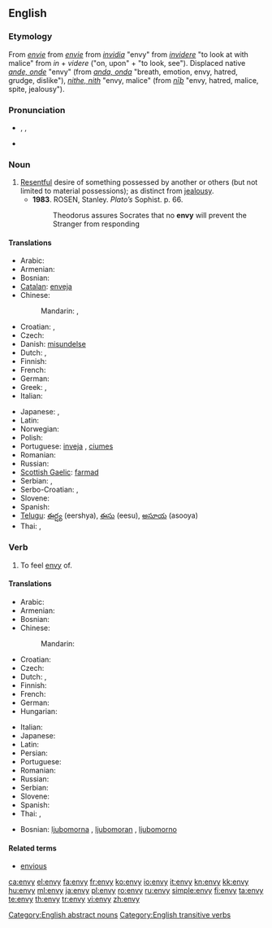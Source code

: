 ==English==

===Etymology===
From {{etyl|enm}} ''[[envie#Middle English|envie]]'' from {{etyl|fro}} ''[[envie#Old French|envie]]'' from {{etyl|la}} ''[[invidia#Latin|invidia]]'' "envy" from ''[[invidere#Latin|invidere]]'' "to look at with malice" from ''in'' + ''videre'' ("on, upon" + "to look, see"). Displaced native {{enm}} ''[[ande#Middle English|ande, onde]]'' "envy" (from {{ang}} ''[[anda#Old English|anda, onda]]'' "breath, emotion, envy, hatred, grudge, dislike"), {{enm}} ''[[nith#Middle English|nithe, nith]]'' "envy, malice" (from {{ang}} ''[[niþ#Old English|nīþ]]'' "envy, hatred, malice, spite, jealousy").

===Pronunciation===
* {{a|UK}} {{enPR|ĕn'vē}}, {{IPA|/ˈɛnviː/}}, {{SAMPA|/"Envi:/}}
* {{audio|En-us-envy.ogg|Audio (US)}}

===Noun===
{{en-noun|envies|-}}

# [[resentful|Resentful]] desire of something possessed by another or others (but not limited to material possessions); as distinct from [[jealousy]].
#* '''1983'''.  ROSEN, Stanley.  ''Plato’s'' Sophist.  p. 66.
#*: Theodorus assures Socrates that no '''envy''' will prevent the Stranger from responding

====Translations====
{{trans-top|envy}}
* Arabic: {{t|ar|حسد|m|tr=Hasad}}
* Armenian: {{t-|hy|նախանձ|tr=naxanj}}
* Bosnian: {{t-|bs|ljubomora|f}}
* [[Catalan]]: [[enveja]] {{f}}
* Chinese:
*: Mandarin: {{t|cmn|妒嫉|tr=dùjí|sc=Hani}},  {{t-|cmn|羡慕|tr=xiànmù|sc=Hani}}
* Croatian: {{t-|hr|zavist|f|alt=závist}}, {{t-|hr|ljubomora|f|alt=ljubòmora}}
* Czech: {{t-|cs|závist|f}}
* Danish: [[misundelse]]
* Dutch: {{t+|nl|afgunst|f}}, {{t+|nl|nijd|m|alt=nĳd}}
* Finnish: {{t-|fi|kateus|m}}
* French: {{t+|fr|envie|f}}
* German: {{t+|de|Neid|m}}
* Greek: {{t+|el|φθόνος|m|tr=phthonos}},  {{t|el|ζηλοφθονία|f}}
* Italian: {{t+|it|invidia|f}}
{{trans-mid}}
* Japanese: {{t|ja|嫉妬|tr=しっと, shitto}},  {{t|ja|ねたみ|tr=netami}}
* Latin: {{t-|la|invidia|f}}
* Norwegian: {{t+|no|misunnelse}}
* Polish: {{t+|pl|zazdrość|f}}
* Portuguese: [[inveja]] {{f}}, [[ciumes]] {{m}}
* Romanian: {{t-|ro|invidie|f}}
* Russian: {{t+|ru|зависть|f|tr=závist’}}
* [[Scottish Gaelic]]: [[farmad]] {{m}}
* Serbian: {{t-|sr|zavist}}, {{t-|sr|ljubomora}}
* Serbo-Croatian: {{tø|sh|zavist|f|xs=Serbo-Croatian}},  {{tø|sh|jal|m|xs=Serbo-Croatian}}
* Slovene: {{t-|sl|zavist|f}}
* Spanish: {{t-|es|envidia|f}}
* [[Telugu]]: [[ఈర్ష్య]] (eershya), [[ఈసు]] (eesu), [[అసూయ]] (asooya)
* Thai: {{t|th|ความริษยา|tr=ความริษยา}},  {{t|th|ความอิจฉา|tr=kwaam ìtchăa}}
{{trans-bottom}}

===Verb===
{{en-verb|env|i|ed}}

# To feel [[envy]] of.

====Translations====
{{trans-top|to envy}}
* Arabic: {{t|ar|غبط|tr=ghábaTa}}
* Armenian: {{t|hy|նախանձել|tr=naxanjel}}
* Bosnian: {{t-|bs|zavidjeti}}
* Chinese:
*: Mandarin: {{t-|cmn|羡慕|tr=xiànmù|sc=Hani}}
* Croatian: {{t-|hr|zavidjeti|alt=závidjeti}}
* Czech: {{t-|cs|závidět}}
* Dutch: {{t+|nl|benijden|alt=benĳden}}, {{t|nl|afgunstig zijn|alt=afgunstig zĳn}}
* Finnish: {{t-|fi|kadehtia}}
* French: {{t+|fr|envier}}
* German: {{t+|de|beneiden}}
* Hungarian: {{t+|hu|irigyel}}
{{trans-mid}}
* Italian: {{t+|it|invidiare}}
* Japanese: {{t-|ja|羨む|tr=うらやむ, urayamu}}
* Latin: {{t-|la|invideo|alt=invideō}}
* Persian: {{t|fa|حسادت ورزیدن|sc=Arab|xs=Persian}}
* Portuguese: {{t|pt|invejar}}
* Romanian: {{t+|ro|invidia}}
* Russian: {{t+|ru|завидовать|tr=zavídovat’}}
* Serbian: {{t-|sr|zavideti}}
* Slovene: {{t|sl|zavidati}}
* Spanish: {{t-|es|envidiar}}
* Thai: {{t|th|ริษยา|tr=rítyaa}}, {{t-|th|อิจฉา|tr=ìtchăa}}
{{trans-bottom}}

{{checktrans-top}}
* Bosnian: [[ljubomorna]] {{f}}, [[ljubomoran]] {{m}}, [[ljubomorno]] {{n}}
{{checktrans-bottom}}

====Related terms====
* [[envious]]

[[Category:English abstract nouns]]
[[Category:English transitive verbs]]

[[ca:envy]]
[[el:envy]]
[[fa:envy]]
[[fr:envy]]
[[ko:envy]]
[[io:envy]]
[[it:envy]]
[[kn:envy]]
[[kk:envy]]
[[hu:envy]]
[[ml:envy]]
[[ja:envy]]
[[pl:envy]]
[[ro:envy]]
[[ru:envy]]
[[simple:envy]]
[[fi:envy]]
[[ta:envy]]
[[te:envy]]
[[th:envy]]
[[tr:envy]]
[[vi:envy]]
[[zh:envy]]